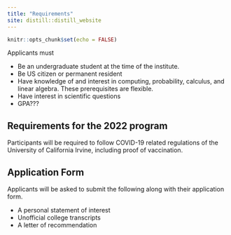```yaml
---
title: "Requirements"
site: distill::distill_website
---
```


```r
knitr::opts_chunk$set(echo = FALSE)


```


Applicants must 

- Be an undergraduate student at the time of the institute. 
- Be US citizen or permanent resident
- Have knowledge of and interest in computing, probability, calculus, and linear algebra. These prerequisites are flexible. 
- Have interest in scientific questions
- GPA???

## Requirements for the 2022 program

Participants will be required to follow COVID-19 related regulations of the University of California Irvine, including proof of vaccination. 


## Application Form 

Applicants will be asked to submit the following along with their application form.

- A personal statement of interest
- Unofficial college transcripts
- A letter of recommendation
